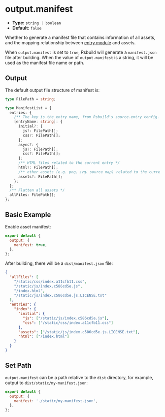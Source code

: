 # output.manifest

- **Type:** `string | boolean`
- **Default:** `false`

Whether to generate a manifest file that contains information of all assets, and the mapping relationship between [entry module](/config/source/entry) and assets.

When `output.manifest` is set to `true`, Rsbuild will generate a `manifest.json` file after building. When the value of `output.manifest` is a string, it will be used as the manifest file name or path.

## Output

The default output file structure of manifest is:

```ts
type FilePath = string;

type ManifestList = {
  entries: {
    /** The key is the entry name, from Rsbuild's source.entry config. */
    [entryName: string]: {
      initial?: {
        js?: FilePath[];
        css?: FilePath[];
      };
      async?: {
        js?: FilePath[];
        css?: FilePath[];
      };
      /** HTML files related to the current entry */
      html?: FilePath[];
      /** other assets (e.g. png、svg、source map) related to the current entry */
      assets?: FilePath[];
    };
  };
  /** Flatten all assets */
  allFiles: FilePath[];
};
```

## Basic Example

Enable asset manifest:

```js
export default {
  output: {
    manifest: true,
  },
};
```

After building, there will be a `dist/manifest.json` file:

```json
{
  "allFiles": [
    "/static/css/index.a11cfb11.css",
    "/static/js/index.c586cd5e.js",
    "/index.html",
    "/static/js/index.c586cd5e.js.LICENSE.txt"
  ],
  "entries": {
    "index": {
      "initial": {
        "js": ["/static/js/index.c586cd5e.js"],
        "css": ["/static/css/index.a11cfb11.css"]
      },
      "assets": ["/static/js/index.c586cd5e.js.LICENSE.txt"],
      "html": ["/index.html"]
    }
  }
}
```

## Set Path

`output.manifest` can be a path relative to the `dist` directory, for example, output to `dist/static/my-manifest.json`:

```js
export default {
  output: {
    manifest: './static/my-manifest.json',
  },
};
```
